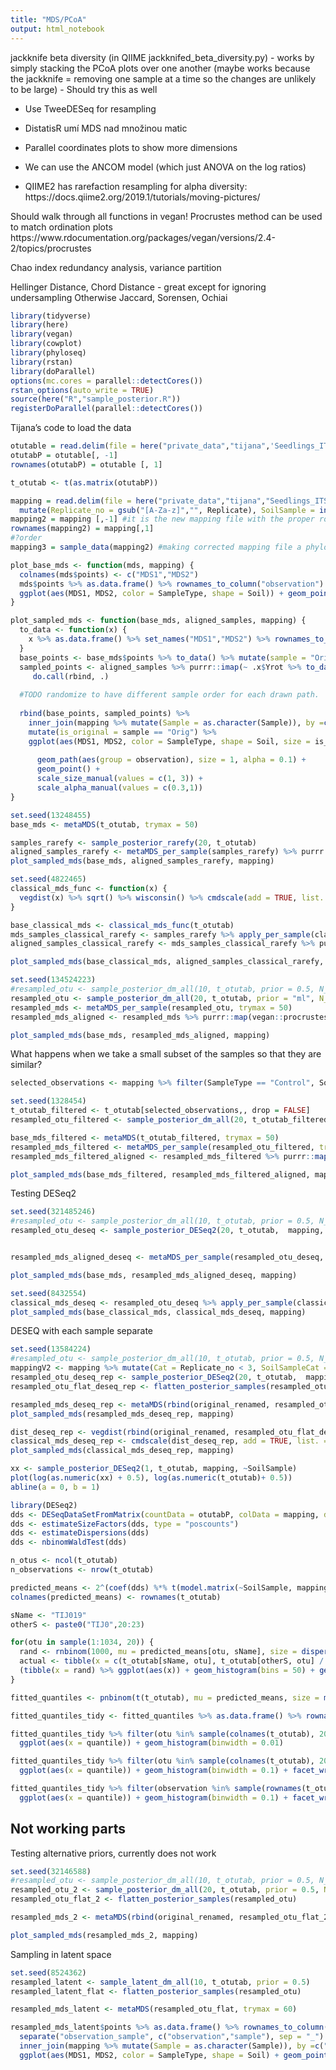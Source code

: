 ---
title: "MDS/PCoA"
output: html_notebook
---

jackknife beta diversity (in QIIME jackknifed_beta_diversity.py) - works by simply stacking the PCoA plots over one another (maybe works because the jackknife = removing one sample at a time so the changes are unlikely to be large) - Should try this as well

- Use TweeDESeq for resampling

- DistatisR umí MDS nad množinou matic

- Parallel coordinates plots to show more dimensions

- We can use the ANCOM model (which just ANOVA on the log ratios)

- QIIME2 has rarefaction resampling for alpha diversity: https://docs.qiime2.org/2019.1/tutorials/moving-pictures/

Should walk through all functions in vegan!
Procrustes method can be used to match ordination plots
https://www.rdocumentation.org/packages/vegan/versions/2.4-2/topics/procrustes

Chao index
redundancy analysis, variance partition

Hellinger Distance, Chord Distance - great except for ignoring undersampling
Otherwise Jaccard, Sorensen, Ochiai


```{r setup}
library(tidyverse)
library(here)
library(vegan)
library(cowplot)
library(phyloseq)
library(rstan)
library(doParallel)
options(mc.cores = parallel::detectCores())
rstan_options(auto_write = TRUE)
source(here("R","sample_posterior.R"))
registerDoParallel(parallel::detectCores())
```

Tijana's code to load the data
```{r}
otutable = read.delim(file = here("private_data","tijana",'Seedlings_ITS2_otutab_ALL.csv'), sep = "\t") #reading the data I want to use
otutabP = otutable[, -1]
rownames(otutabP) = otutable [, 1]

t_otutab <- t(as.matrix(otutabP))

mapping = read.delim(file = here("private_data","tijana","Seedlings_ITS2_year1_mapping.csv"), sep = ",") %>%
  mutate(Replicate_no = gsub("[A-Za-z]","", Replicate), SoilSample = interaction(Soil, SampleType))
mapping2 = mapping [,-1] #it is the new mapping file with the proper row names, same as in previous case, here we added names from the mapping
rownames(mapping2) = mapping[,1]
#?order
mapping3 = sample_data(mapping2) #making corrected mapping file a phyloseq object

```

```{r}
plot_base_mds <- function(mds, mapping) {
  colnames(mds$points) <- c("MDS1","MDS2")
  mds$points %>% as.data.frame() %>% rownames_to_column("observation") %>% inner_join(mapping %>% mutate(Sample = as.character(Sample)), by =c("observation" = "Sample")) %>%
  ggplot(aes(MDS1, MDS2, color = SampleType, shape = Soil)) + geom_point(size = 2)  
}

plot_sampled_mds <- function(base_mds, aligned_samples, mapping) {
  to_data <- function(x) { 
    x %>% as.data.frame() %>% set_names("MDS1","MDS2") %>% rownames_to_column("observation") 
  }
  base_points <- base_mds$points %>% to_data() %>% mutate(sample = "Orig")
  sampled_points <- aligned_samples %>% purrr::imap(~ .x$Yrot %>% to_data() %>% mutate(sample = paste0("S_",.y))) %>%
     do.call(rbind, .)
  
  #TODO randomize to have different sample order for each drawn path.
  
  rbind(base_points, sampled_points) %>%
    inner_join(mapping %>% mutate(Sample = as.character(Sample)), by =c("observation" = "Sample")) %>%
    mutate(is_original = sample == "Orig") %>%
    ggplot(aes(MDS1, MDS2, color = SampleType, shape = Soil, size = is_original, alpha = is_original)) +
    
      geom_path(aes(group = observation), size = 1, alpha = 0.1) +
      geom_point() + 
      scale_size_manual(values = c(1, 3)) + 
      scale_alpha_manual(values = c(0.3,1)) 
}
```

```{r}
set.seed(13248455)
base_mds <- metaMDS(t_otutab, trymax = 50)

samples_rarefy <- sample_posterior_rarefy(20, t_otutab)
aligned_samples_rarefy <- metaMDS_per_sample(samples_rarefy) %>% purrr::map(vegan::procrustes, X = base_mds)
plot_sampled_mds(base_mds, aligned_samples_rarefy, mapping)
```


```{r}
set.seed(4822465)
classical_mds_func <- function(x) {
  vegdist(x) %>% sqrt() %>% wisconsin() %>% cmdscale(add = TRUE, list. = TRUE)
}

base_classical_mds <- classical_mds_func(t_otutab)
mds_samples_classical_rarefy <- samples_rarefy %>% apply_per_sample(classical_mds_func)
aligned_samples_classical_rarefy <- mds_samples_classical_rarefy %>% purrr::map(vegan::procrustes, X = base_classical_mds)

plot_sampled_mds(base_classical_mds, aligned_samples_classical_rarefy, mapping)
```


```{r}
set.seed(134524223)
#resampled_otu <- sample_posterior_dm_all(10, t_otutab, prior = 0.5, N_draws = "original") 
resampled_otu <- sample_posterior_dm_all(20, t_otutab, prior = "ml", N_draws = "original")
resampled_mds <- metaMDS_per_sample(resampled_otu, trymax = 50) 
resampled_mds_aligned <- resampled_mds %>% purrr::map(vegan::procrustes, X = base_mds)
```



```{r}
plot_sampled_mds(base_mds, resampled_mds_aligned, mapping)
```

What happens when we take a small subset of the samples so that they are similar?

```{r}
selected_observations <- mapping %>% filter(SampleType == "Control", Soil == "Spruce") %>% pull("Sample") %>% as.character()

set.seed(1328454)
t_otutab_filtered <- t_otutab[selected_observations,, drop = FALSE]
resampled_otu_filtered <- sample_posterior_dm_all(20, t_otutab_filtered, prior = "ml", N_draws = "original")

base_mds_filtered <- metaMDS(t_otutab_filtered, trymax = 50)
resampled_mds_filtered <- metaMDS_per_sample(resampled_otu_filtered, trymax = 50) 
resampled_mds_filtered_aligned <- resampled_mds_filtered %>% purrr::map(vegan::procrustes, X = base_mds_filtered)
```

```{r}
plot_sampled_mds(base_mds_filtered, resampled_mds_filtered_aligned, mapping)
```

Testing DESeq2
```{r}
set.seed(321485246)
#resampled_otu <- sample_posterior_dm_all(10, t_otutab, prior = 0.5, N_draws = "original") 
resampled_otu_deseq <- sample_posterior_DESeq2(20, t_otutab,  mapping, ~SoilSample)


resampled_mds_aligned_deseq <- metaMDS_per_sample(resampled_otu_deseq, trymax = 50)  %>% purrr::map(vegan::procrustes, X = base_mds)

plot_sampled_mds(base_mds, resampled_mds_aligned_deseq, mapping)
```

```{r}
set.seed(8432554)
classical_mds_deseq <- resampled_otu_deseq %>% apply_per_sample(classical_mds_func) %>% purrr::map(vegan::procrustes, X = base_classical_mds)
plot_sampled_mds(base_classical_mds, classical_mds_deseq, mapping)
```

DESEQ with each sample separate

```{r}
set.seed(13584224)
#resampled_otu <- sample_posterior_dm_all(10, t_otutab, prior = 0.5, N_draws = "original") 
mappingV2 <- mapping %>% mutate(Cat = Replicate_no < 3, SoilSampleCat = interaction(SoilSample,Cat))
resampled_otu_deseq_rep <- sample_posterior_DESeq2(20, t_otutab,  mappingV2, ~SoilSampleCat)
resampled_otu_flat_deseq_rep <- flatten_posterior_samples(resampled_otu_deseq_rep)

resampled_mds_deseq_rep <- metaMDS(rbind(original_renamed, resampled_otu_flat_deseq_rep), trymax = 50)
plot_sampled_mds(resampled_mds_deseq_rep, mapping)
```


```{r}
dist_deseq_rep <- vegdist(rbind(original_renamed, resampled_otu_flat_deseq_rep)) %>% sqrt() %>% wisconsin()
classical_mds_deseq_rep <- cmdscale(dist_deseq_rep, add = TRUE, list. = TRUE)
plot_sampled_mds(classical_mds_deseq_rep, mapping)
```

```{r}
xx <- sample_posterior_DESeq2(1, t_otutab, mapping, ~SoilSample)
plot(log(as.numeric(xx) + 0.5), log(as.numeric(t_otutab)+ 0.5))
abline(a = 0, b = 1)
```


```{r}
library(DESeq2)
dds <- DESeqDataSetFromMatrix(countData = otutabP, colData = mapping, design = ~SoilSample)
dds <- estimateSizeFactors(dds, type = "poscounts")
dds <- estimateDispersions(dds)
dds <- nbinomWaldTest(dds)

```

```{r}
n_otus <- ncol(t_otutab)
n_observations <- nrow(t_otutab)

predicted_means <- 2^(coef(dds) %*% t(model.matrix(~SoilSample, mapping ))) * matrix(rep(sizeFactors(dds), each = n_otus), n_otus, n_observations)
colnames(predicted_means) <- rownames(t_otutab)

```


```{r}
sName <- "TIJ019"
otherS <- paste0("TIJ0",20:23)

for(otu in sample(1:1034, 20)) {
  rand <- rnbinom(1000, mu = predicted_means[otu, sName], size = dispersions(dds)[otu])
  actual <- tibble(x = c(t_otutab[sName, otu], t_otutab[otherS, otu] / sizeFactors(dds)[otherS]))
  (tibble(x = rand) %>% ggplot(aes(x)) + geom_histogram(bins = 50) + geom_vline(data = actual, aes(xintercept = x)) )%>% print()
}
```

```{r}
fitted_quantiles <- pnbinom(t(t_otutab), mu = predicted_means, size = matrix(rep(dispersions(dds), times = n_observations), n_otus, n_observations))

fitted_quantiles_tidy <- fitted_quantiles %>% as.data.frame() %>% rownames_to_column("otu") %>% gather("observation","quantile", -otu) 

fitted_quantiles_tidy %>% filter(otu %in% sample(colnames(t_otutab), 20)) %>%
  ggplot(aes(x = quantile)) + geom_histogram(binwidth = 0.01) 

fitted_quantiles_tidy %>% filter(otu %in% sample(colnames(t_otutab), 20)) %>%
  ggplot(aes(x = quantile)) + geom_histogram(binwidth = 0.1) + facet_wrap(~otu)

fitted_quantiles_tidy %>% filter(observation %in% sample(rownames(t_otutab), 20)) %>%
  ggplot(aes(x = quantile)) + geom_histogram(binwidth = 0.1) + facet_wrap(~observation)

```


## Not working parts
Testing alternative priors, currently does not work

```{r}
set.seed(32146588)
#resampled_otu <- sample_posterior_dm_all(10, t_otutab, prior = 0.5, N_draws = "original") 
resampled_otu_2 <- sample_posterior_dm_all(20, t_otutab, prior = 0.5, N_draws = "original")
resampled_otu_flat_2 <- flatten_posterior_samples(resampled_otu)

resampled_mds_2 <- metaMDS(rbind(original_renamed, resampled_otu_flat_2), trymax = 50)
```
```{r}
plot_sampled_mds(resampled_mds_2, mapping)
```

Sampling in latent space

```{r}
set.seed(8524362)
resampled_latent <- sample_latent_dm_all(10, t_otutab, prior = 0.5) 
resampled_latent_flat <- flatten_posterior_samples(resampled_otu)

resampled_mds_latent <- metaMDS(resampled_otu_flat, trymax = 60)
```



```{r}
resampled_mds_latent$points %>% as.data.frame() %>% rownames_to_column("observation_sample") %>%
  separate("observation_sample", c("observation","sample"), sep = "_")  %>% 
  inner_join(mapping %>% mutate(Sample = as.character(Sample)), by =c("observation" = "Sample")) %>%
  ggplot(aes(MDS1, MDS2, color = SampleType, shape = Soil) + geom_point() 
```
